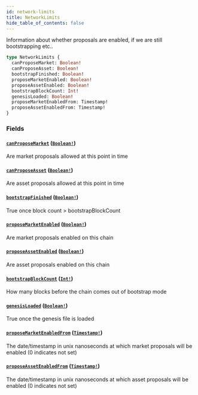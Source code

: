 ```yaml
---
id: network-limits
title: NetworkLimits
hide_table_of_contents: false
---
```



Information about whether proposals are enabled, if we are still bootstrapping etc..

```graphql
type NetworkLimits {
  canProposeMarket: Boolean!
  canProposeAsset: Boolean!
  bootstrapFinished: Boolean!
  proposeMarketEnabled: Boolean!
  proposeAssetEnabled: Boolean!
  bootstrapBlockCount: Int!
  genesisLoaded: Boolean!
  proposeMarketEnabledFrom: Timestamp!
  proposeAssetEnabledFrom: Timestamp!
}
```


### Fields

#### [`canProposeMarket`](#) ([`Boolean!`](/docs/testnet/graphql/scalars/boolean))

Are market proposals allowed at this point in time


#### [`canProposeAsset`](#) ([`Boolean!`](/docs/testnet/graphql/scalars/boolean))

Are asset proposals allowed at this point in time


#### [`bootstrapFinished`](#) ([`Boolean!`](/docs/testnet/graphql/scalars/boolean))

True once block count &#x003E; bootstrapBlockCount


#### [`proposeMarketEnabled`](#) ([`Boolean!`](/docs/testnet/graphql/scalars/boolean))

Are market proposals enabled on this chain


#### [`proposeAssetEnabled`](#) ([`Boolean!`](/docs/testnet/graphql/scalars/boolean))

Are asset proposals enabled on this chain


#### [`bootstrapBlockCount`](#) ([`Int!`](/docs/testnet/graphql/scalars/int))

How many blocks before the chain comes out of bootstrap mode


#### [`genesisLoaded`](#) ([`Boolean!`](/docs/testnet/graphql/scalars/boolean))

True once the genesis file is loaded


#### [`proposeMarketEnabledFrom`](#) ([`Timestamp!`](/docs/testnet/graphql/scalars/timestamp))

The date/timestamp in unix nanoseconds at which market proposals will be enabled (0 indicates not set)


#### [`proposeAssetEnabledFrom`](#) ([`Timestamp!`](/docs/testnet/graphql/scalars/timestamp))

The date/timestamp in unix nanoseconds at which asset proposals will be enabled (0 indicates not set)




